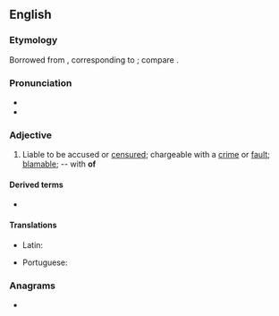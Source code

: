 ==English==

===Etymology===
Borrowed from {{bor|en|la|accūsābilis||accusable}}, corresponding to {{suffix|en|accuse|able}}; compare {{cog|fr|accusable}}.

===Pronunciation===
* {{IPA|en|/əˈkjuːzəbl/}}
* {{audio|en|LL-Q1860 (eng)-Vealhurl-accusable.wav |Audio (UK)}}

===Adjective===
{{en-adj}}

# Liable to be accused or [[censure]]d; chargeable with a [[crime]] or [[fault]]; [[blamable]]; -- with '''of'''

====Derived terms====
* {{l|en|accusably}}

====Translations====
{{trans-top|liable to be accused}}
* Latin: {{t|la|accusabilis}}
{{trans-mid}}
* Portuguese: {{t|pt|acusável}}
{{trans-bottom}}

===Anagrams===
* {{anagrams|en|a=aabccelsu|subcaecal}}